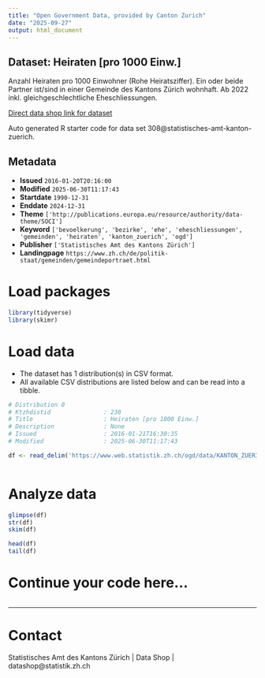 ```yaml
---
title: "Open Government Data, provided by Canton Zurich"
date: "2025-09-27"
output: html_document
---
```


## Dataset: Heiraten [pro 1000 Einw.]

Anzahl Heiraten pro 1000 Einwohner (Rohe Heiratsziffer). Ein oder beide Partner ist/sind in einer Gemeinde des Kantons Zürich wohnhaft. Ab 2022 inkl. gleichgeschlechtliche Eheschliessungen.

[Direct data shop link for dataset](https://www.zh.ch/de/politik-staat/statistik-daten/datenkatalog.html#/datasets/308@statistisches-amt-kanton-zuerich)

Auto generated R starter code for data set 308@statistisches-amt-kanton-zuerich.

## Metadata

- **Issued** `2016-01-20T20:16:00`
- **Modified** `2025-06-30T11:17:43`
- **Startdate** `1990-12-31`
- **Enddate** `2024-12-31`
- **Theme** `['http://publications.europa.eu/resource/authority/data-theme/SOCI']`
- **Keyword** `['bevoelkerung', 'bezirke', 'ehe', 'eheschliessungen', 'gemeinden', 'heiraten', 'kanton_zuerich', 'ogd']`
- **Publisher** `['Statistisches Amt des Kantons Zürich']`
- **Landingpage** `https://www.zh.ch/de/politik-staat/gemeinden/gemeindeportraet.html`


# Load packages

```r

library(tidyverse)
library(skimr)

```

# Load data

-   The dataset has 1 distribution(s) in CSV format.
-   All available CSV distributions are listed below and can be read into a tibble.

```r

# Distribution 0
# Ktzhdistid               : 238
# Title                    : Heiraten [pro 1000 Einw.]
# Description              : None
# Issued                   : 2016-01-21T16:30:35
# Modified                 : 2025-06-30T11:17:43

df <- read_delim('https://www.web.statistik.zh.ch/ogd/data/KANTON_ZUERICH_446.csv')



```

# Analyze data

```r

glimpse(df)
str(df)
skim(df)

head(df)
tail(df)

```

# Continue your code here...

```r

```

------------------------------------------------------------------------

# Contact

Statistisches Amt des Kantons Zürich | Data Shop | datashop@statistik.zh.ch
